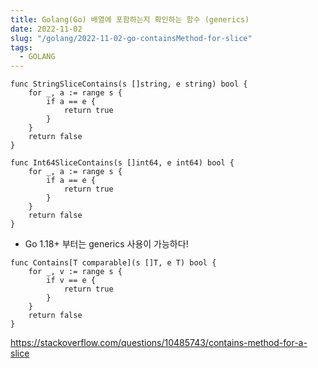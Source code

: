```yaml
---
title: Golang(Go) 배열에 포함하는지 확인하는 함수 (generics)
date: 2022-11-02
slug: "/golang/2022-11-02-go-containsMethod-for-slice"
tags:
  - GOLANG
---
```


```
func StringSliceContains(s []string, e string) bool {
	for _, a := range s {
		if a == e {
			return true
		}
	}
	return false
}
```

```
func Int64SliceContains(s []int64, e int64) bool {
	for _, a := range s {
		if a == e {
			return true
		}
	}
	return false
}

```


* Go 1.18+  부터는 generics 사용이 가능하다!
```
func Contains[T comparable](s []T, e T) bool {
    for _, v := range s {
        if v == e {
            return true
        }
    }
    return false
}
```
https://stackoverflow.com/questions/10485743/contains-method-for-a-slice